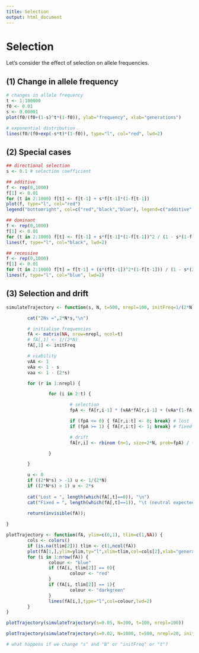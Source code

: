 ```yaml
---
title: Selection
output: html_document
---
```


# Selection

Let's consider the effect of selection on allele frequencies.

## (1) Change in allele frequency

```r
# changes in allele frequency
t <- 1:100000
f0 <- 0.01
s <- 0.00001
plot(f0/(f0+(1-s)^t*(1-f0)), ylab="frequency", xlab="generations")

# exponential distribution
lines(f0/(f0+exp(-s*t)*(1-f0)), type="l", col="red", lwd=2)
```

## (2) Special cases

```r
## directional selection
s <- 0.1 # selection coefficient

## additive
f <- rep(0,1000)
f[1] <- 0.01
for (t in 2:1000) f[t] <- f[t-1] + s*f[t-1]*(1-f[t-1])
plot(f, type="l", col="red")
legend("bottomright", col=c("red","black","blue"), legend=c("additive", "dominant", "recessive"), lty=1, lwd=2)

## dominant
f <- rep(0,1000)
f[1] <- 0.01
for (t in 2:1000) f[t] <- f[t-1] + s*f[t-1]*(1-f[t-1])^2 / (1 - s*(1-f[t-1]^2))
lines(f, type="l", col="black", lwd=2)

## recessive
f <- rep(0,1000)
f[1] <- 0.01
for (t in 2:1000) f[t] = f[t-1] + (s*(f[t-1])^2*(1-f[t-1])) / (1 - s*(2*f[t-1]*(1-f[t-1]) + (1-f[t-1])^2))
lines(f, type="l", col="blue", lwd=2)
```

## (3) Selection and drift

```r
simulateTrajectory <- function(s, N, t=500, nrepl=100, initFreq=1/(2*N)) {

        cat("2Ns =",2*N*s,"\n")

        # initialise frequencies
        fA <- matrix(NA, nrow=nrepl, ncol=t)
        # fA[,1] <- 1/(2*N)
        fA[,1] <- initFreq

        # viability
        vAA <- 1
        vAa <- 1 - s
        vaa <- 1 - (2*s)

        for (r in 1:nrepl) {

                for (i in 2:t) {

                        # selection
                        fpA <- fA[r,i-1] * (vAA*fA[r,i-1] + (vAa*(1-fA[r,i-1]))) / (vAA*fA[r,i-1]^2 + 2*vAa*fA[r,i-1]*(1-fA[r,i-1]) + vaa*(1-fA[r,i-1])^2)

                        if (fpA <= 0) { fA[r,i:t] <- 0; break} # lost
                        if (fpA >= 1) { fA[r,i:t] <- 1; break} # fixed

                        # drift
                        fA[r,i] <- rbinom (n=1, size=2*N, prob=fpA) / (2*N)

                }

        }

        u <- 0
        if ((2*N*s) > -1) u <- 1/(2*N)
        if ((2*N*s) > 1) u <- 2*s
    
        cat("Lost = ", length(which(fA[,t]==0)), "\n")
        cat("Fixed = ", length(which(fA[,t]==1)), "\t (neutral expected = ", (u*nrepl), ")\n")
    
        return(invisible(fA));

}
```

```r
plotTrajectory <- function(fA, ylim=c(0,1), tlim=c(1,NA)) {
        cols <- colors()
        if (is.na(tlim[2])) tlim <- c(1,ncol(fA))
        plot(fA[1,],ylim=ylim,ty="l",xlim=tlim,col=cols[2],xlab="generations",ylab="frequency",lwd=2)
        for (i in 1:nrow(fA)) {
                colour <- "blue"
                if (fA[i, tlim[2]] == 0){
                        colour <- "red"
                }
                if (fA[i, tlim[2]] == 1){
                        colour <- "darkgreen"
                }
                lines(fA[i,],type="l",col=colour,lwd=2)
        }
}
```

```r
plotTrajectory(simulateTrajectory(s=0.05, N=100, t=100, nrepl=100))
```

```r
plotTrajectory(simulateTrajectory(s=0.02, N=1000, t=500, nrepl=20, initFreq=0.1))
```

```r
# what happens if we change "s" and "N" or "initFreq" or "t"?
```

